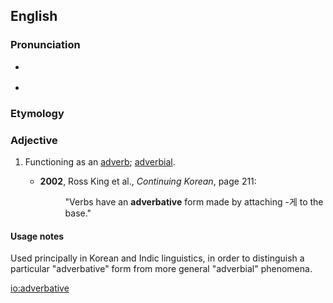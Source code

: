 ==English==

===Pronunciation===
* {{a|GenAm}} {{IPA|/ædˈvɝbətɪv/|lang=en}}
* {{a|RP}} {{IPA|/ədˈvɜːbətɪv/|lang=en}}

===Etymology===
{{suffix|adverb|ative|lang=en}}

===Adjective===
{{en-adj|-}}

# {{context|grammar|lang=en}} Functioning as an [[adverb]]; [[adverbial]].
#* '''2002''', Ross King et al., ''Continuing Korean'', page 211:
#*: "Verbs have an '''adverbative''' form made by attaching -게 to the base."

====Usage notes====
Used principally in Korean and Indic linguistics, in order to distinguish a particular "adverbative" form from more general "adverbial" phenomena.

[[io:adverbative]]